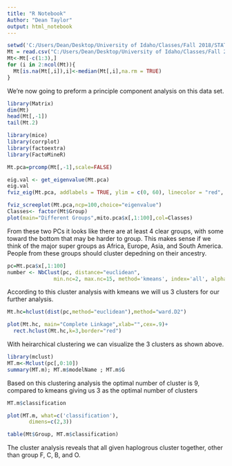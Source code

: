 ---
title: "R Notebook"
Author: "Dean Taylor"
output: html_notebook
---

```{r}
setwd('C:/Users/Dean/Desktop/University of Idaho/Classes/Fall 2018/STAT 517/Stat517-master/Data')
Mt = read.csv("C:/Users/Dean/Desktop/University of Idaho/Classes/Fall 2018/STAT 517/Stat517-master/Data/Mt1t.mutate.csv", sep = ',', header=T)
Mt<-Mt[-c(1:3),]
for (i in 2:ncol(Mt)){
  Mt[is.na(Mt[,i]),i]<-median(Mt[,i],na.rm = TRUE)
}
```
We're now going to preform a principle component analysis on this data set. 

```{r}
library(Matrix)
dim(Mt)
head(Mt[,-1])
tail(Mt.2)

library(mice)
library(corrplot)
library(factoextra)
library(FactoMineR)

Mt.pca=prcomp(Mt[,-1],scale=FALSE)

eig.val <- get_eigenvalue(Mt.pca) 
eig.val
fviz_eig(Mt.pca, addlabels = TRUE, ylim = c(0, 60), linecolor = "red", barfill = "darkblue", barcolor = "darkblue")
```

```{r}
fviz_screeplot(Mt.pca,ncp=100,choice="eigenvalue")
Classes<- factor(Mt$Group)
plot(main="Different Groups",mito.pca$x[,1:100],col=Classes)

```
From these two PCs it looks like there are at least 4 clear groups, with some toward the bottom that may be harder to group. This makes sense if we think of the major super groups as Africa, Europe, Asia, and South America. People from these groups should cluster depedning on their ancestry. 
```{r}
pc=Mt.pca$x[,1:100]
number <- NbClust(pc, distance="euclidean",
               min.nc=2, max.nc=15, method='kmeans', index='all', alphaBeale = 0.1)
```
According to this cluster analysis with kmeans we will us 3 clusters for our further analysis. 
```{r}
Mt.hc=hclust(dist(pc,method="euclidean"),method="ward.D2")

plot(Mt.hc, main="Complete Linkage",xlab="",cex=.9)+
  rect.hclust(Mt.hc,k=3,border="red")
```
With heirarchical clustering we can visualize the 3 clusters as shown above. 
```{r}
library(mclust)
MT.m<-Mclust(pc[,0:10])
summary(MT.m); MT.m$modelName ; MT.m$G


```
Based on this clustering analysis the optimal number of cluster is 9, compared to kmeans giving us 3 as the optimal number of clusters
```{r}
MT.m$classification

plot(MT.m, what=c('classification'),
       dimens=c(2,3))

table(Mt$Group, MT.m$classification)
```
The cluster analysis reveals that all given haplogrous cluster together, other than group F, C, B, and O. 
